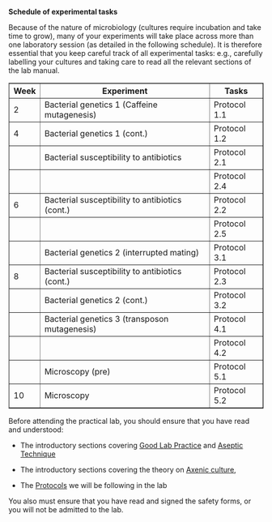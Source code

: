 **Schedule of experimental tasks**

Because of the nature of microbiology (cultures require incubation and take time to grow), many of your experiments will take place across more than one laboratory session (as detailed in the following schedule). It is therefore essential that you keep careful track of all experimental tasks: e.g., carefully labelling your cultures and taking care to read all the relevant sections of the lab manual. 

<table border="1" cellpadding="5" cellspacing="0">
  <thead>
    <tr>
      <th>Week</th>
      <th>Experiment</th>
      <th>Tasks</th>
    </tr>
  </thead>
  <tbody>
    <tr>
      <td>2</td>
      <td>Bacterial genetics 1 (Caffeine mutagenesis)</td>
      <td>Protocol 1.1</td>
    </tr>
    <tr>
      <td>4</td>
      <td>Bacterial genetics 1 (cont.)</td>
      <td>Protocol 1.2</td>
    </tr>
    <tr>
      <td></td>
      <td>Bacterial susceptibility to antibiotics</td>
      <td>Protocol 2.1</td>
    </tr>
    <tr>
      <td></td>
      <td></td>
      <td>Protocol 2.4</td>
    </tr>
    <tr>
      <td>6</td>
      <td>Bacterial susceptibility to antibiotics (cont.)</td>
      <td>Protocol 2.2</td>
    </tr>
    <tr>
      <td></td>
      <td></td>
      <td>Protocol 2.5</td>
    </tr>
    <tr>
      <td></td>
      <td>Bacterial genetics 2 (interrupted mating)</td>
      <td>Protocol 3.1</td>
    </tr>
    <tr>
      <td>8</td>
      <td>Bacterial susceptibility to antibiotics (cont.)</td>
      <td>Protocol 2.3</td>
    </tr>
    <tr>
      <td></td>
      <td>Bacterial genetics 2 (cont.)</td>
      <td>Protocol 3.2</td>
    </tr>
    <tr>
      <td></td>
      <td>Bacterial genetics 3 (transposon mutagenesis)</td>
      <td>Protocol 4.1</td>
    </tr>
    <tr>
      <td></td>
      <td></td>
      <td>Protocol 4.2</td>
    </tr>
    <tr>
      <td></td>
      <td>Microscopy (pre)</td>
      <td>Protocol 5.1</td>
    </tr>
    <tr>
      <td>10</td>
      <td>Microscopy</td>
      <td>Protocol 5.2</td>
    </tr>
  </tbody>
</table>


::: {.todo title="To prepare for Lab 1"}

Before attending the practical lab, you should ensure that you have read and understood:

* The introductory sections covering [Good Lab Practice](./0goodlab.qmd) and [Aseptic Technique](./0aseptic.qmd)

* The introductory sections covering the theory on [Axenic culture](./1intro1.qmd), 

* The [Protocols](./1protocols.qmd) we will be following in the lab

You also must ensure that you have read and signed the safety forms, or you will not be admitted to the lab.

:::
